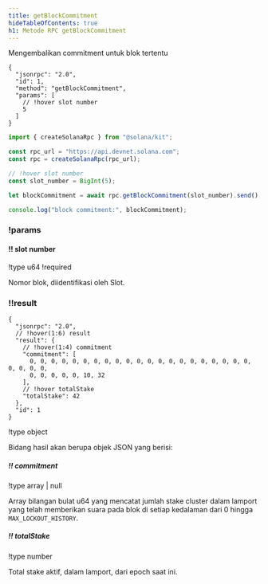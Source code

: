 ```yaml
---
title: getBlockCommitment
hideTableOfContents: true
h1: Metode RPC getBlockCommitment
---
```


Mengembalikan commitment untuk blok tertentu

<APIMethod>

```jsonc !!request curl
{
  "jsonrpc": "2.0",
  "id": 1,
  "method": "getBlockCommitment",
  "params": [
    // !hover slot number
    5
  ]
}
```

```ts !!request title="Kit"
import { createSolanaRpc } from "@solana/kit";

const rpc_url = "https://api.devnet.solana.com";
const rpc = createSolanaRpc(rpc_url);

// !hover slot number
const slot_number = BigInt(5);

let blockCommitment = await rpc.getBlockCommitment(slot_number).send();

console.log("block commitment:", blockCommitment);
```

### !params

#### !! slot number

!type u64 !required

Nomor blok, diidentifikasi oleh Slot.

### !!result

```jsonc !response
{
  "jsonrpc": "2.0",
  // !hover(1:6) result
  "result": {
    // !hover(1:4) commitment
    "commitment": [
      0, 0, 0, 0, 0, 0, 0, 0, 0, 0, 0, 0, 0, 0, 0, 0, 0, 0, 0, 0, 0, 0, 0, 0, 0,
      0, 0, 0, 0, 0, 10, 32
    ],
    // !hover totalStake
    "totalStake": 42
  },
  "id": 1
}
```

!type object

Bidang hasil akan berupa objek JSON yang berisi:

##### !! commitment

!type array | null

Array bilangan bulat u64 yang mencatat jumlah stake cluster dalam lamport yang
telah memberikan suara pada blok di setiap kedalaman dari 0 hingga
`MAX_LOCKOUT_HISTORY`.

##### !! totalStake

!type number

Total stake aktif, dalam lamport, dari epoch saat ini.

</APIMethod>
